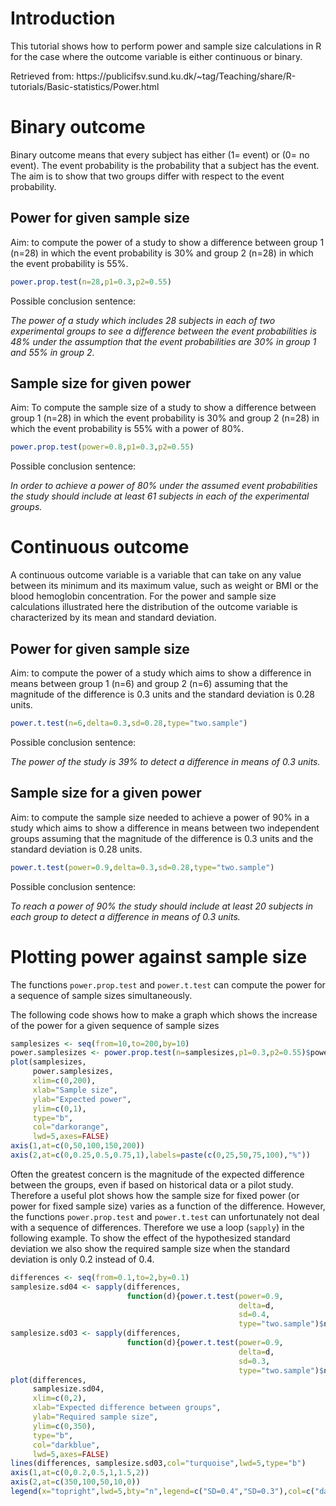 # Introduction

This tutorial shows how to perform power and sample size calculations
in R for the case where the outcome variable is either continuous or
binary.

Retrieved from: https://publicifsv.sund.ku.dk/~tag/Teaching/share/R-tutorials/Basic-statistics/Power.html

# Binary outcome

Binary outcome means that every subject has either (1= event) or (0=
no event). The event probability is the probability that a subject has
the event. The aim is to show that two groups differ with respect to
the event probability.


## Power for given sample size

Aim: to compute the power of a study to show a difference between
group 1 (n=28) in which the event probability is 30% and group 2
(n=28) in which the event probability is 55%.

```r
power.prop.test(n=28,p1=0.3,p2=0.55) 
```

Possible conclusion sentence:

*The power of a study which includes 28 subjects in each of two experimental groups to see a difference between the event probabilities is 48% under the assumption that the event probabilities are 30% in group 1 and 55% in group 2.*


## Sample size for given power

Aim: To compute the sample size of a study to show a difference
between group 1 (n=28) in which the event probability is 30% and group
2 (n=28) in which the event probability is 55% with a power of 80%.

```r
power.prop.test(power=0.8,p1=0.3,p2=0.55) 
```

Possible conclusion sentence:

*In order to achieve a power of 80% under the assumed event probabilities the study should include at least 61 subjects in each of the experimental groups.*


# Continuous outcome

A continuous outcome variable is a variable that can take on any value
between its minimum and its maximum value, such as weight or BMI or
the blood hemoglobin concentration. For the power and sample size
calculations illustrated here the distribution of the outcome variable
is characterized by its mean and standard deviation.


## Power for given sample size

Aim: to compute the power of a study which aims to show a difference
in means between group 1 (n=6) and group 2 (n=6) assuming that the
magnitude of the difference is 0.3 units and the standard deviation is
0.28 units.

```r
power.t.test(n=6,delta=0.3,sd=0.28,type="two.sample") 
```

Possible conclusion sentence: 

*The power of the study is 39% to detect a difference in means of 0.3 units.*


## Sample size for a given power

Aim: to compute the sample size needed to achieve a power of 90% in a
study which aims to show a difference in means between two independent
groups assuming that the magnitude of the difference is 0.3 units and
the standard deviation is 0.28 units.

```r
power.t.test(power=0.9,delta=0.3,sd=0.28,type="two.sample") 
```

Possible conclusion sentence: 

*To reach a power of 90% the study should include at least 20 subjects in each group to detect a difference in means of 0.3 units.*


# Plotting power against sample size

The functions `power.prop.test` and `power.t.test` can compute the
power for a sequence of sample sizes simultaneously.

The following code shows how to make a graph which shows the increase
of the power for a given sequence of sample sizes

```r
samplesizes <- seq(from=10,to=200,by=10)
power.samplesizes <- power.prop.test(n=samplesizes,p1=0.3,p2=0.55)$power
plot(samplesizes,
     power.samplesizes,
     xlim=c(0,200),
     xlab="Sample size",
     ylab="Expected power",
     ylim=c(0,1),
     type="b",
     col="darkorange",
     lwd=5,axes=FALSE)
axis(1,at=c(0,50,100,150,200))
axis(2,at=c(0,0.25,0.5,0.75,1),labels=paste(c(0,25,50,75,100),"%")) 
```

Often the greatest concern is the magnitude of the expected difference
between the groups, even if based on historical data or a pilot
study. Therefore a useful plot shows how the sample size for fixed
power (or power for fixed sample size) varies as a function of the
difference. However, the functions `power.prop.test` and
`power.t.test` can unfortunately not deal with a sequence of
differences. Therefore we use a loop (`sapply`) in the following
example. To show the effect of the hypothesized standard deviation we
also show the required sample size when the standard deviation is
only 0.2 instead of 0.4.

```r
differences <- seq(from=0.1,to=2,by=0.1)
samplesize.sd04 <- sapply(differences,
                          function(d){power.t.test(power=0.9,
                                                   delta=d,
                                                   sd=0.4,
                                                   type="two.sample")$n})
samplesize.sd03 <- sapply(differences,
                          function(d){power.t.test(power=0.9,
                                                   delta=d,
                                                   sd=0.3,
                                                   type="two.sample")$n})
plot(differences,
     samplesize.sd04,
     xlim=c(0,2),
     xlab="Expected difference between groups",
     ylab="Required sample size",
     ylim=c(0,350),
     type="b",
     col="darkblue",
     lwd=5,axes=FALSE)
lines(differences, samplesize.sd03,col="turquoise",lwd=5,type="b")
axis(1,at=c(0,0.2,0.5,1,1.5,2))
axis(2,at=c(350,100,50,10,0))
legend(x="topright",lwd=5,bty="n",legend=c("SD=0.4","SD=0.3"),col=c("darkblue","turquoise")) 
```